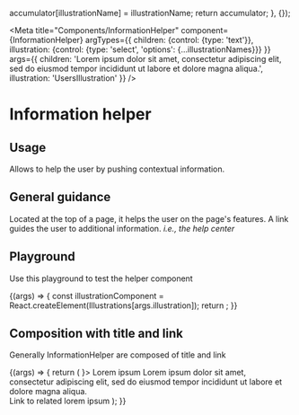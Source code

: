 
  accumulator[illustrationName] = illustrationName;
  return accumulator;
}, {});

<Meta
  title="Components/InformationHelper"
  component={InformationHelper}
  argTypes={{
    children: {control: {type: 'text'}},
    illustration: {control: {type: 'select', 'options': {...illustrationNames}}}
  }}
  args={{
    children: 'Lorem ipsum dolor sit amet, consectetur adipiscing elit, sed do eiusmod tempor incididunt ut labore et dolore magna aliqua.',
    illustration: 'UsersIllustration'
  }}
/>

# Information helper

## Usage

Allows to help the user by pushing contextual information.

## General guidance

Located at the top of a page, it helps the user on the page's features. A link guides the user to additional information. *i.e., the help center*

## Playground

Use this playground to test the helper component

<Canvas>
  <Story name="Standard">
    {(args) => {
      const illustrationComponent = React.createElement(Illustrations[args.illustration]);
      return <InformationHelper {...args} illustration={illustrationComponent}/>;
    }}
  </Story>
</Canvas>

<ArgsTable story="Standard" />

## Composition with title and link
Generally InformationHelper are composed of title and link

<Canvas>
  <Story name="level">
    {(args) => {
      return (
        <InformationHelper illustration={<UsersIllustration/>}>
          <HelperTitle>Lorem ipsum</HelperTitle>
          Lorem ipsum dolor sit amet, consectetur adipiscing elit, sed do eiusmod tempor incididunt ut labore et dolore magna aliqua.
          <br/>
          <Link href="https://www.akeneo.com/">Link to related lorem ipsum</Link>
        </InformationHelper>
      );
    }}
  </Story>
</Canvas>
